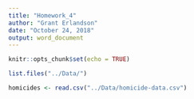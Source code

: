 ```yaml
---
title: "Homework_4"
author: "Grant Erlandson"
date: "October 24, 2018"
output: word_document
---
```


```r
knitr::opts_chunk$set(echo = TRUE)
```

```r
list.files("../Data/")
```

```r
homicides <- read.csv("../Data/homicide-data.csv")
```